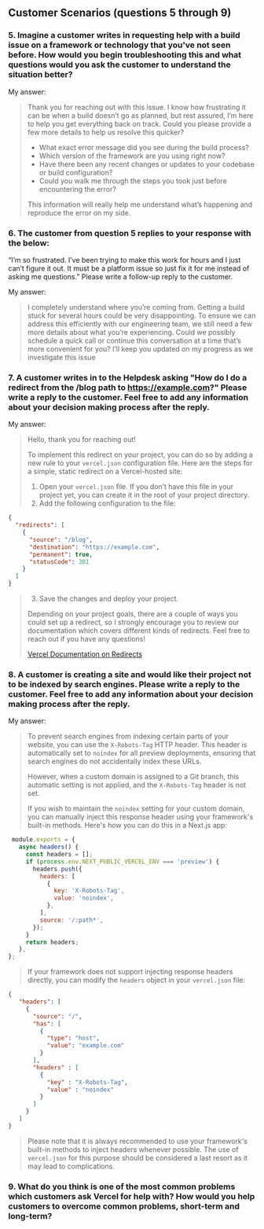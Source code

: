
## Customer Scenarios (questions 5 through 9)

### 5. Imagine a customer writes in requesting help with a build issue on a framework or technology that you've not seen before. How would you begin troubleshooting this and what questions would you ask the customer to understand the situation better?

My answer: 
> Thank you for reaching out with this issue. I know how frustrating it can be when a build doesn’t go as planned, but rest assured, I’m here to help you get everything back on track. Could you please provide a few more details to help us resolve this quicker?
>
> - What exact error message did you see during the build process?
> - Which version of the framework are you using right now?
> - Have there been any recent changes or updates to your codebase or build configuration?
> - Could you walk me through the steps you took just before encountering the error?
>
> This information will really help me understand what’s happening and reproduce the error on my side.

### 6. The customer from question 5 replies to your response with the below:
      
“I’m so frustrated. I’ve been trying to make this work for hours and I just can’t figure it out. It must be a platform issue so just fix it for me instead of asking me questions.”
Please write a follow-up reply to the customer.

My answer:
> I completely understand where you’re coming from. Getting a build stuck for several hours could be very disappointing. To ensure we can address this efficiently with our engineering team, we still need a few more details about what you’re experiencing. Could we possibly schedule a quick call or continue this conversation at a time that’s more convenient for you? I’ll keep you updated on my progress as we investigate this issue

### 7. A customer writes in to the Helpdesk asking "How do I do a redirect from the /blog path to https://example.com?" Please write a reply to the customer. Feel free to add any information about your decision making process after the reply.

My answer: 

> Hello, thank you for reaching out!
>
> To implement this redirect on your project, you can do so by adding a new rule to your `vercel.json` configuration file. Here are the steps for a simple, static redirect on a Vercel-hosted site:
>
> 1. Open your `vercel.json` file. If you don’t have this file in your project yet, you can create it in the root of your project directory.
> 2. Add the following configuration to the file:
```json
{
  "redirects": [
    {
      "source": "/blog",
      "destination": "https://example.com",
      "permanent": true,
      "statusCode": 301
    }
  ]
}
```
> 3. Save the changes and deploy your project.
>
> Depending on your project goals, there are a couple of ways you could set up a redirect, so I strongly encourage you to review our documentation which covers different kinds of redirects. Feel free to reach out if you have any questions!
>
> [Vercel Documentation on Redirects](https://vercel.com/docs/projects/project-configuration#redirects)

### 8. A customer is creating a site and would like their project not to be indexed by search engines. Please write a reply to the customer. Feel free to add any information about your decision making process after the reply. 

My answer: 

> To prevent search engines from indexing certain parts of your website, you can use the `X-Robots-Tag` HTTP header. This header is automatically set to `noindex` for all preview deployments, ensuring that search engines do not accidentally index these URLs.
>
> However, when a custom domain is assigned to a Git branch, this automatic setting is not applied, and the `X-Robots-Tag` header is not set.
>
> If you wish to maintain the `noindex` setting for your custom domain, you can manually inject this response header using your framework's built-in methods. Here's how you can  do this in a Next.js app:
> 
```javascript
 module.exports = {
   async headers() {
     const headers = [];
     if (process.env.NEXT_PUBLIC_VERCEL_ENV === 'preview') {
       headers.push({
         headers: [
           {
             key: 'X-Robots-Tag',
             value: 'noindex',
           },
         ],
         source: '/:path*',
       });
     }
     return headers;
   },
};
```

> If your framework does not support injecting response headers directly, you can modify the `headers` object in your `vercel.json` file:

```json
{
   "headers": [
     {
       "source": "/",
       "has": [
         {
           "type": "host",
           "value": "example.com"
         }
       ],
       "headers" : [
         {
           "key" : "X-Robots-Tag",
           "value" : "noindex"
         }
       ]
     }
   ]
}
```
>
> Please note that it is always recommended to use your framework's built-in methods to inject headers whenever possible. The use of `vercel.json` for this purpose should be  considered a last resort as it may lead to complications.


### 9. What do you think is one of the most common problems which customers ask Vercel for help with? How would you help customers to overcome common problems, short-term and long-term?